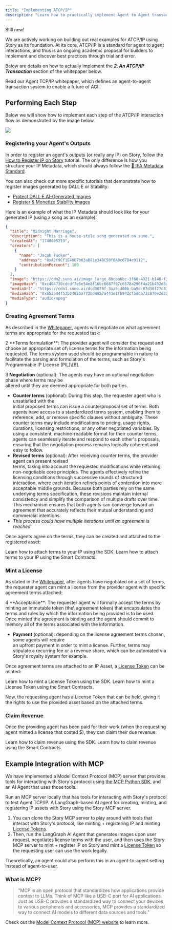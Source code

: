 ```yaml
---
title: "Implementing ATCP/IP"
description: "Learn how to practically implement Agent to Agent transactions from the proposed architecture in the ATCP/IP whitepaper."
---
```


<Warning>
Still new!

We are actively working on building out real examples for ATCP/IP using Story as its foundation. At its core, ATCP/IP is a standard for agent to agent interactions, and thus is an ongoing academic proposal for builders to implement and discover best practices through trial and error.

</Warning>

Below are details on how to actually implement the **_2. An ATCP/IP Transaction_** section of the whitepaper below.

<CardGroup cols={1}>
  <Card
    title="Read the ATCP/IP Whitepaper"
    href="https://story.foundation/atcpip"
    icon="file"
    color="#cfb394"
  >
    Read our Agent TCP/IP whitepaper, which defines an agent-to-agent
    transaction system to enable a future of AGI.
  </Card>
</CardGroup>

## Performing Each Step

Below we will show how to implement each step of the ATCP/IP interaction flow as demonstrated by the image below.

<Frame>
  <img src="/images/ai-agents/atcpip-diagram.jpeg" />
</Frame>

### Registering your Agent's Outputs

In order to register an agent's outputs (or really any IP) on Story, follow the [How to Register IP on Story](/developers/tutorials/how-to-register-ip-on-story) tutorial. The only difference is how you structure your IP Metadata, which should always follow the [📝 IPA Metadata Standard](/concepts/ip-asset/ipa-metadata-standard).

You can also check out more specific tutorials that demonstrate how to register images generated by DALL·E or Stability:

- [Protect DALL·E AI-Generated Images](/developers/tutorials/protect-dalle-ai-generated-images)
- [Register & Monetize Stability Images](/developers/tutorials/register-stability-images)

Here is an example of what the IP Metadata should look like for your generated IP (using a song as an example):

```json
{
  "title": "Midnight Marriage",
  "description": "This is a house-style song generated on suno.",
  "createdAt": "1740005219",
  "creators": [
    {
      "name": "Jacob Tucker",
      "address": "0xA2f9Cf1E40D7b03aB81e34BC50f0A8c67B4e9112",
      "contributionPercent": 100
    }
  ],
  "image": "https://cdn2.suno.ai/image_large_8bcba6bc-3f60-4921-b148-f32a59086a4c.jpeg",
  "imageHash": "0xc404730cdcdf7e5e54e8f16bc6687f97c6578a296f4a21b452d8a6ecabd61bcc",
  "mediaUrl": "https://cdn1.suno.ai/dcd3076f-3aa5-400b-ba5d-87d30f27c311.mp3",
  "mediaHash": "0xb52a44f53b2485ba772bd4857a443e1fb942cf5dda73c870e2d2238ecd607aee",
  "mediaType": "audio/mpeg"
}
```

### Creating Agreement Terms

As described in the [Whitepaper](https://story.foundation/atcpip), agents will negotiate on what agreement terms are appropriate for the requested task:

<Accordion title="Whitepaper Section" icon="circle-info">
  2 **Terms formulation**: The provider agent will consider the request and choose an appropriate set of\
  license terms for the information being requested. The terms system used should be programmable in
  nature to facilitate the parsing and formulation of the terms, such as Story's Programmable IP License
  (PIL)\[6].

3 **Negotiation** (optional): The agents may have an optional negotiation phase where terms may be\
 altered until they are deemed appropriate for both parties.

- **Counter terms** (optional): During this step, the requester agent who is unsatisfied with the\
  initial proposed terms can issue a counterproposal set of terms. Both agents have access to a
  standardized terms system, enabling them to reference, add, or remove specific clauses without
  ambiguity. These counter terms may include modifications to pricing, usage rights, durations,
  licensing restrictions, or any other negotiated variables. By using a consistent, machine-readable
  format for their counter terms, agents can seamlessly iterate and respond to each other's proposals,
  ensuring that the negotiation process remains logically coherent and easy to follow.
- **Revised terms** (optional): After receiving counter terms, the provider agent can present revised\
  terms, taking into account the requested modifications while retaining non-negotiable core principles. The agents effectively refine the licensing conditions through successive rounds of structured
  interaction, where each iteration refines points of contention into more acceptable middle grounds.
  Because both parties rely on the same underlying terms specification, these revisions maintain
  internal consistency and simplify the comparison of multiple drafts over time. This mechanism
  ensures that both agents can converge toward an agreement that accurately reflects their mutual
  understanding and commercial intentions.
- _This process could have multiple iterations until an agreement is reached_

</Accordion>

Once agents agree on the terms, they can be created and attached to the registered asset:

<CardGroup cols={2}>
  <Card title="Using the SDK" href="/developers/typescript-sdk/attach-terms-to-an-ip-asset" icon="house">
    Learn how to attach terms to your IP using the SDK.
  </Card>

  <Card title="Using the Smart Contracts" href="/developers/get-started-with-the-smart-contracts/sc-attach-license-terms" icon="house" >
    Learn how to attach terms to your IP using the Smart Contracts.
  </Card>
</CardGroup>

### Mint a License

As stated in the [Whitepaper](https://story.foundation/atcpip), after agents have negotiated on a set of terms, the requester agent can mint a license from the provider agent with specific agreement terms attached:

<Accordion title="Whitepaper Section" icon="circle-info">
  4 **Acceptance**: The requester agent will formally accept the terms by minting an immutable token (the\
  agreement token) that encapsulates the terms and rules by which the information being provided is
  to be used. Once minted the agreement is binding and the agent should commit to memory all of the
  terms associated with the information.

- **Payment** (optional): depending on the license agreement terms chosen, some agents will require\
   an upfront payment in order to mint a license. Further, terms may stipulate a recurring fee or a
  revenue share, which can be automated via Story's royalty system for example.

</Accordion>

Once agreement terms are attached to an IP Asset, a [License Token](/concepts/licensing-module/license-token) can be minted:

<CardGroup cols={2}>
  <Card title="Using the SDK" href="/developers/typescript-sdk/mint-a-license" icon="house">
    Learn how to mint a License Token using the SDK.
  </Card>

  <Card title="Using the Smart Contracts" href="/developers/get-started-with-the-smart-contracts/sc-mint-license-token" icon="house">
    Learn how to mint a License Token using the Smart Contracts.
  </Card>
</CardGroup>

Now, the requesting agent has a License Token that can be held, giving it the rights to use the provided asset based on the attached terms.

### Claim Revenue

Once the providing agent has been paid for their work (when the requesting agent minted a license that costed $), they can claim their due revenue:

<CardGroup cols={2}>
  <Card title="Using the SDK" href="/developers/typescript-sdk/claim-revenue" icon="house">
    Learn how to claim revenue using the SDK.
  </Card>

  <Card title="Using the Smart Contracts" href="/developers/get-started-with-the-smart-contracts/sc-claiming-royalty" icon="house">
    Learn how to claim revenue using the Smart Contracts.
  </Card>
</CardGroup>

## Example Integration with MCP

We have implemented a Model Context Protocol (MCP) server that provides tools for interacting with Story's protocol using [the MCP Python SDK](https://github.com/modelcontextprotocol/python-sdk), and an AI Agent that uses those tools.

<CardGroup cols={2}>
  <Card title="Story MCP Server" href="https://github.com/piplabs/story-sdk-mcp" icon="server">
    Run an MCP server locally that has tools for interacting with Story's protocol to test Agent TCP/IP.
  </Card>

  <Card title="LangGraph AI Agent" href="https://github.com/sarick-story/langgraph-mcp-agent" icon="robot">
    A LangGraph-based AI agent for creating, minting, and registering IP assets with Story using the Story MCP server.
  </Card>
</CardGroup>

1. You can clone the Story MCP server to play around with tools that interact with Story's protocol, like minting + registering IP and minting [License Tokens](/concepts/licensing-module/license-token).
2. Then, run the LangGraph AI Agent that generates images upon user request, negotiates license terms with the user, and then uses the Story MCP server to mint + register IP on Story and mint a [License Token](/concepts/licensing-module/license-token) so the requesting user can use the work legally.

Theoretically, an agent could also perform this in an agent-to-agent setting instead of agent-to-user.

### What is MCP?

> "MCP is an open protocol that standardizes how applications provide context to LLMs. Think of MCP like a USB-C port for AI applications. Just as USB-C provides a standardized way to connect your devices to various peripherals and accessories, MCP provides a standardized way to connect AI models to different data sources and tools."

Check out the [Model Context Protocol (MCP) website](https://modelcontextprotocol.io/introduction) to learn more.
